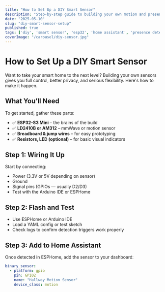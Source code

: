 ```yaml
---
title: "How to Set Up a DIY Smart Sensor"
description: "Step-by-step guide to building your own motion and presence sensors."
date: "2025-05-10"
slug: "diy-smart-sensor-setup"
published: true
tags: ['diy', 'smart sensor', 'esp32', 'home assistant', 'presence detection']
coverImage: "/carousel/diy-sensor.jpg"
---
```


# How to Set Up a DIY Smart Sensor

Want to take your smart home to the next level? Building your own sensors gives you full control, better privacy, and serious flexibility. Here's how to make it happen.

## What You’ll Need

To get started, gather these parts:

- ✅ **ESP32-S3 Mini** – the brains of the build  
- ✅ **LD2410B or AM312** – mmWave or motion sensor  
- ✅ **Breadboard & jump wires** – for easy prototyping  
- ✅ **Resistors, LED (optional)** – for basic visual indicators

## Step 1: Wiring It Up

Start by connecting:

- Power (3.3V or 5V depending on sensor)
- Ground
- Signal pins (GPIOs — usually D2/D3)
- Test with the Arduino IDE or ESPHome

## Step 2: Flash and Test

- Use ESPHome or Arduino IDE
- Load a YAML config or test sketch
- Check logs to confirm detection triggers work properly

## Step 3: Add to Home Assistant

Once detected in ESPHome, add the sensor to your dashboard:

```yaml
binary_sensor:
  - platform: gpio
    pin: GPIO2
    name: "Hallway Motion Sensor"
    device_class: motion
